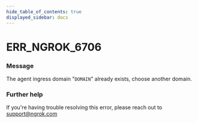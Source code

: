 ```yaml
---
hide_table_of_contents: true
displayed_sidebar: docs
---
```



# ERR_NGROK_6706

### Message

The agent ingress domain "`DOMAIN`" already exists, choose another domain.

<ErrorDetails error="err_ngrok_6706" />

### Further help

If you're having trouble resolving this error, please reach out to [support@ngrok.com](mailto:support@ngrok.com?subject=Help%20with%20ERR_NGROK_6706)
